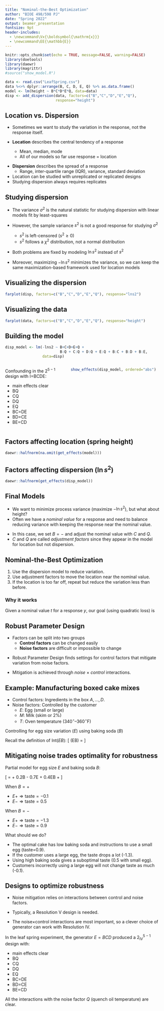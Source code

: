 ```yaml
---
title: "Nominal-the-Best Optimization"
author: "BIOE 498/598 PJ"
date: "Spring 2022"
output: beamer_presentation
fontsize: 9pt
header-includes:
  - \newcommand\Vx{\boldsymbol{\mathrm{x}}}
  - \newcommand\EE{\mathbb{E}}
---
```


```r
knitr::opts_chunk$set(echo = TRUE, message=FALSE, warning=FALSE)
library(doetools)
library(daewr)
library(magrittr)
#source("show_model.R")

data <- read.csv("LeafSpring.csv")
data %<>% dplyr::arrange(B, C, D, E, Q) %>% as.data.frame()
model <- lm(height ~ B*C*D*E*Q, data=data)
disp <- add_dispersion(data, factors=c("B","C","D","E","Q"), 
                       response="height")
```

## Location vs. Dispersion

- Sometimes we want to study the variation in the response, not the response itself.

- **Location** describes the central tendency of a response
  - Mean, median, mode
  - All of our models so far use response = location
  
\pause
- **Dispersion** describes the spread of a response
  - Range, inter-quartile range (IQR), variance, standard deviation
  
- Location can be studied with unreplicated or replicated designs
- Studying dispersion always requires replicates

## Studying dispersion

- The variance $\sigma^2$ is the natural statistic for studying dispersion with linear models fit by least-squares

- However, the sample variance $s^2$ is not a good response for studying $\sigma^2$
  - $s^2$ is left-censored ($s^2 \ge 0$)
  - $s^2$ follows a $\chi^2$ distribution, not a normal distribution
  
- Both problems are fixed by modeling $\ln s^2$ instead of $s^2$

- Moreover, maximizing $-\ln s^2$ minimizes the variance, so we can keep the same maximization-based framework used for location models



## Visualizing the **dispersion**
```r
farplot(disp, factors=c("B","C","D","E","Q"), response="lns2")
```

## Visualizing the **data**
```r
farplot(data, factors=c("B","C","D","E","Q"), response="height")
```

## Building the model

```r
disp_model <- lm(-lns2 ~ B+C+D+E+Q + 
                         B:Q + C:Q + D:Q + E:Q + B:C + B:D + B:E, 
                 data=disp)
```

::: {.columns}
:::: {.column width="40%"}
Confounding in the $2^{5-1}$ design with I=BCDE:

- main effects clear
- BQ
- CQ
- DQ
- EQ
- BC=DE
- BD=CE
- BE=CD
::::
:::: {.column width="60%"}
```r
show_effects(disp_model, ordered="abs")
```
::::
:::

## Factors affecting **location** (spring height)
```r
daewr::halfnorm(na.omit(get_effects(model)))
```

## Factors affecting **dispersion** ($\ln s^2$)

```r
daewr::halfnorm(get_effects(disp_model))
```

## Final Models

\begin{align*}
 \text{height} = 7.64 +0.11 B &+ 0.09 C - 0.13 Q - 0.08 CQ \\
-\ln s^2 = 4.93 - 0.95 B & 
\end{align*}

\pause
- We want to minimize process variance (maximize $-\ln s^2$), but what about height?
- Often we have a *nominal value* for a response and need to balance reducing variance with keeping the response near the nominal value.

\pause
- In this case, we set $B=-$ and adjust the nominal value with $C$ and $Q$.
- $C$ and $Q$ are called *adjustment factors* since they appear in the model for location but not dispersion.

## Nominal-the-Best Optimization

1. Use the dispersion model to reduce variation.
2. Use adjustment factors to move the location near the nominal value.
3. If the location is too far off, repeat but reduce the variation less than before.

\pause
### Why it works

Given a nominal value $t$ for a response $y$, our goal (using quadratic loss) is

\begin{align*} 
  \min \mathbb{E}(y - t)^2 &= \mathbb{E}[(y-\mathbb{E}(y)) + (\mathbb{E}(y)-t)]^2 \\
                             &= \text{Var}(y) + (\mathbb{E}(y) - t)^2
\end{align*}

## Robust Parameter Design

- Factors can be split into two groups
  - **Control factors** can be changed easily
  - **Noise factors** are difficult or impossible to change
  
\pause
- Robust Parameter Design finds settings for control factors that mitigate variation from noise factors.

- Mitigation is achieved through *noise* $\times$ *control* interactions.

## Example: Manufacturing boxed cake mixes

- Control factors: Ingredients in the box $A, \ldots, D$.
- Noise factors: Controlled by the customer
  - $E$: Egg (small or large)
  - $M$: Milk (skim or 2%)
  - $T$: Oven temperature (340$^\circ$--360$^\circ$F)
  
\pause
Controlling for egg size variation ($E$) using baking soda ($B$)

\pause
Recall the definition of Int($EB$):
\[ \text{Int}(EB) = \frac{\text{ME}(E|B+) - \text{ME}(E|B-)}{2} \]


## Mitigating noise trades optimality for robustness

Partial model for egg size $E$ and baking soda $B$:

\[ \text{taste} = \ldots + 0.2B - 0.7E + 0.4EB + \ldots \]


\pause
When $B=+$

  - $E+\Rightarrow\text{taste}=-0.1$
  - $E-\Rightarrow\text{taste}=0.5$

When $B=-$

  - $E+\Rightarrow\text{taste}=-1.3$
  - $E-\Rightarrow\text{taste}=0.9$
  
\pause
What should we do?

- The optimal cake has low baking soda and instructions to use a small egg (taste=0.9).
- If the customer uses a large egg, the taste drops a lot (-1.3).
- Using high baking soda gives a suboptimal taste (0.5 with small egg).
- Customers incorrectly using a large egg will not change taste as much (-0.1).

## Designs to optimize robustness

- Noise mitigation relies on interactions between control and noise factors.
\pause

- Typically, a Resolution V design is needed.
- The noise$\times$control interactions are most important, so a clever choice of generator can work with Resolution IV.

\pause
In the leaf spring experiment, the generator $E=BCD$ produced a $2^{5-1}_\mathrm{IV}$ design with:

- main effects clear
- BQ
- CQ
- DQ
- EQ
- BC=DE
- BD=CE
- BE=CD

All the interactions with the noise factor $Q$ (quench oil temperature) are clear.
